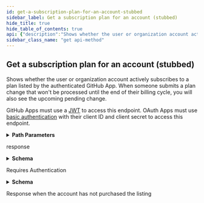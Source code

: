 ```yaml
---
id: get-a-subscription-plan-for-an-account-stubbed
sidebar_label: Get a subscription plan for an account (stubbed)
hide_title: true
hide_table_of_contents: true
api: {"description":"Shows whether the user or organization account actively subscribes to a plan listed by the authenticated GitHub App. When someone submits a plan change that won't be processed until the end of their billing cycle, you will also see the upcoming pending change.\n\nGitHub Apps must use a [JWT](https://docs.github.com/apps/building-github-apps/authenticating-with-github-apps/#authenticating-as-a-github-app) to access this endpoint. OAuth Apps must use [basic authentication](https://docs.github.com/rest/overview/other-authentication-methods#basic-authentication) with their client ID and client secret to access this endpoint.","externalDocs":{"description":"API method documentation","url":"https://docs.github.com/rest/reference/apps#get-a-subscription-plan-for-an-account-stubbed"},"operationId":"apps/get-subscription-plan-for-account-stubbed","parameters":[{"description":"account_id parameter","in":"path","name":"account_id","required":true,"schema":{"type":"integer"}}],"responses":{"200":{"content":{"application/json":{"examples":{"default":{"value":{"id":4,"login":"github","marketplace_pending_change":{"effective_date":"2017-11-11T00:00:00.000Z","id":77,"plan":{"accounts_url":"https://api.github.com/marketplace_listing/plans/1111/accounts","bullets":["Up to 10 private repositories","3 concurrent builds"],"description":"A professional-grade CI solution","has_free_trial":true,"id":1111,"monthly_price_in_cents":699,"name":"Startup","number":2,"price_model":"flat-rate","state":"published","unit_name":null,"url":"https://api.github.com/marketplace_listing/plans/1111","yearly_price_in_cents":7870},"unit_count":null},"marketplace_purchase":{"billing_cycle":"monthly","free_trial_ends_on":"2017-11-11T00:00:00.000Z","next_billing_date":"2017-11-11T00:00:00.000Z","on_free_trial":true,"plan":{"accounts_url":"https://api.github.com/marketplace_listing/plans/1313/accounts","bullets":["Up to 25 private repositories","11 concurrent builds"],"description":"A professional-grade CI solution","has_free_trial":true,"id":1313,"monthly_price_in_cents":1099,"name":"Pro","number":3,"price_model":"flat-rate","state":"published","unit_name":null,"url":"https://api.github.com/marketplace_listing/plans/1313","yearly_price_in_cents":11870},"unit_count":null,"updated_at":"2017-11-02T01:12:12.000Z"},"organization_billing_email":"billing@github.com","type":"Organization","url":"https://api.github.com/orgs/github"}}},"schema":{"description":"Marketplace Purchase","properties":{"id":{"type":"integer"},"login":{"type":"string"},"marketplace_pending_change":{"nullable":true,"properties":{"effective_date":{"type":"string"},"id":{"type":"integer"},"is_installed":{"type":"boolean"},"plan":{"description":"Marketplace Listing Plan","properties":{"accounts_url":{"example":"https://api.github.com/marketplace_listing/plans/1313/accounts","format":"uri","type":"string"},"bullets":{"example":["Up to 25 private repositories","11 concurrent builds"],"items":{"type":"string"},"type":"array"},"description":{"example":"A professional-grade CI solution","type":"string"},"has_free_trial":{"example":true,"type":"boolean"},"id":{"example":1313,"type":"integer"},"monthly_price_in_cents":{"example":1099,"type":"integer"},"name":{"example":"Pro","type":"string"},"number":{"example":3,"type":"integer"},"price_model":{"example":"flat-rate","type":"string"},"state":{"example":"published","type":"string"},"unit_name":{"nullable":true,"type":"string"},"url":{"example":"https://api.github.com/marketplace_listing/plans/1313","format":"uri","type":"string"},"yearly_price_in_cents":{"example":11870,"type":"integer"}},"required":["url","accounts_url","id","number","name","description","has_free_trial","price_model","unit_name","monthly_price_in_cents","state","yearly_price_in_cents","bullets"],"title":"Marketplace Listing Plan","type":"object"},"unit_count":{"nullable":true,"type":"integer"}},"type":"object"},"marketplace_purchase":{"properties":{"billing_cycle":{"type":"string"},"free_trial_ends_on":{"nullable":true,"type":"string"},"is_installed":{"type":"boolean"},"next_billing_date":{"nullable":true,"type":"string"},"on_free_trial":{"type":"boolean"},"plan":{"description":"Marketplace Listing Plan","properties":{"accounts_url":{"example":"https://api.github.com/marketplace_listing/plans/1313/accounts","format":"uri","type":"string"},"bullets":{"example":["Up to 25 private repositories","11 concurrent builds"],"items":{"type":"string"},"type":"array"},"description":{"example":"A professional-grade CI solution","type":"string"},"has_free_trial":{"example":true,"type":"boolean"},"id":{"example":1313,"type":"integer"},"monthly_price_in_cents":{"example":1099,"type":"integer"},"name":{"example":"Pro","type":"string"},"number":{"example":3,"type":"integer"},"price_model":{"example":"flat-rate","type":"string"},"state":{"example":"published","type":"string"},"unit_name":{"nullable":true,"type":"string"},"url":{"example":"https://api.github.com/marketplace_listing/plans/1313","format":"uri","type":"string"},"yearly_price_in_cents":{"example":11870,"type":"integer"}},"required":["url","accounts_url","id","number","name","description","has_free_trial","price_model","unit_name","monthly_price_in_cents","state","yearly_price_in_cents","bullets"],"title":"Marketplace Listing Plan","type":"object"},"unit_count":{"nullable":true,"type":"integer"},"updated_at":{"type":"string"}},"type":"object"},"organization_billing_email":{"type":"string"},"type":{"type":"string"},"url":{"type":"string"}},"required":["url","id","type","login","marketplace_purchase"],"title":"Marketplace Purchase","type":"object"}}},"description":"response"},"401":{"content":{"application/json":{"schema":{"description":"Basic Error","properties":{"documentation_url":{"type":"string"},"message":{"type":"string"}},"title":"Basic Error","type":"object"}}},"description":"Requires Authentication"},"404":{"description":"Response when the account has not purchased the listing"}},"tags":["apps"],"x-github":{"category":"apps","enabledForGitHubApps":false,"githubCloudOnly":false,"previews":[],"subcategory":"marketplace"},"method":"get","path":"/marketplace_listing/stubbed/accounts/{account_id}","servers":[{"url":"https://api.github.com"}],"info":{"contact":{"name":"Support","url":"https://support.github.com/contact"},"description":"GitHub's v3 REST API.","license":{"name":"MIT","url":"https://spdx.org/licenses/MIT"},"termsOfService":"https://docs.github.com/articles/github-terms-of-service","title":"GitHub v3 REST API","version":"1.1.4","x-apisguru-categories":["collaboration","developer_tools"],"x-logo":{"url":"https://twitter.com/github/profile_image?size=original"},"x-origin":[{"format":"openapi","url":"https://raw.githubusercontent.com/github/rest-api-description/main/descriptions/api.github.com/api.github.com.json","version":"3.0"}],"x-providerName":"github.com"},"postman":{"name":"Get a subscription plan for an account (stubbed)","description":{"content":"Shows whether the user or organization account actively subscribes to a plan listed by the authenticated GitHub App. When someone submits a plan change that won't be processed until the end of their billing cycle, you will also see the upcoming pending change.\n\nGitHub Apps must use a [JWT](https://docs.github.com/apps/building-github-apps/authenticating-with-github-apps/#authenticating-as-a-github-app) to access this endpoint. OAuth Apps must use [basic authentication](https://docs.github.com/rest/overview/other-authentication-methods#basic-authentication) with their client ID and client secret to access this endpoint.","type":"text/plain"},"url":{"path":["marketplace_listing","stubbed","accounts",":account_id"],"host":["{{baseUrl}}"],"query":[],"variable":[{"disabled":false,"description":{"content":"(Required) account_id parameter","type":"text/plain"},"type":"any","value":"","key":"account_id"}]},"header":[{"key":"Accept","value":"application/json"}],"method":"GET"}}
sidebar_class_name: "get api-method"
---
```



## Get a subscription plan for an account (stubbed)



Shows whether the user or organization account actively subscribes to a plan listed by the authenticated GitHub App. When someone submits a plan change that won&#39;t be processed until the end of their billing cycle, you will also see the upcoming pending change.

GitHub Apps must use a [JWT](https://docs.github.com/apps/building-github-apps/authenticating-with-github-apps/#authenticating-as-a-github-app) to access this endpoint. OAuth Apps must use [basic authentication](https://docs.github.com/rest/overview/other-authentication-methods#basic-authentication) with their client ID and client secret to access this endpoint.

<details style={{"marginBottom":"1rem"}}><summary style={{}}><strong>Path Parameters</strong></summary><div><ul><ParamsItem className={"paramsItem"} param={{"description":"account_id parameter","in":"path","name":"account_id","required":true,"schema":{"type":"integer"}}}></ParamsItem></ul></div></details><div><ApiTabs><TabItem label={"200"} value={"200"}><div>

response

</div><div><details style={{}}><summary style={{"textAlign":"left"}}><strong>Schema</strong></summary><div style={{"textAlign":"left","marginLeft":"1rem"}}></div><ul style={{"marginLeft":"1rem"}}><SchemaItem collapsible={false} name={"id"} required={true} schemaDescription={undefined} schemaName={"integer"} qualifierMessage={undefined}></SchemaItem><SchemaItem collapsible={false} name={"login"} required={true} schemaDescription={undefined} schemaName={"string"} qualifierMessage={undefined}></SchemaItem><SchemaItem collapsible={true} className={"schemaItem"}><details style={{}}><summary style={{}}><strong>marketplace_pending_change</strong><span style={{"opacity":"0.6"}}> object</span></summary><div style={{"marginLeft":"1rem"}}><ul><SchemaItem collapsible={false} name={"effective_date"} required={false} schemaDescription={undefined} schemaName={"string"} qualifierMessage={undefined}></SchemaItem><SchemaItem collapsible={false} name={"id"} required={false} schemaDescription={undefined} schemaName={"integer"} qualifierMessage={undefined}></SchemaItem><SchemaItem collapsible={false} name={"is_installed"} required={false} schemaDescription={undefined} schemaName={"boolean"} qualifierMessage={undefined}></SchemaItem><SchemaItem collapsible={true} className={"schemaItem"}><details style={{}}><summary style={{}}><strong>plan</strong><span style={{"opacity":"0.6"}}> object</span></summary><div style={{"marginLeft":"1rem"}}><div style={{"marginTop":".5rem","marginBottom":".5rem"}}>

Marketplace Listing Plan

</div><ul><SchemaItem collapsible={false} name={"accounts_url"} required={true} schemaDescription={undefined} schemaName={"uri"} qualifierMessage={undefined}></SchemaItem><SchemaItem collapsible={false} name={"bullets"} required={true} schemaDescription={undefined} schemaName={"string[]"} qualifierMessage={undefined}></SchemaItem><SchemaItem collapsible={false} name={"description"} required={true} schemaDescription={undefined} schemaName={"string"} qualifierMessage={undefined}></SchemaItem><SchemaItem collapsible={false} name={"has_free_trial"} required={true} schemaDescription={undefined} schemaName={"boolean"} qualifierMessage={undefined}></SchemaItem><SchemaItem collapsible={false} name={"id"} required={true} schemaDescription={undefined} schemaName={"integer"} qualifierMessage={undefined}></SchemaItem><SchemaItem collapsible={false} name={"monthly_price_in_cents"} required={true} schemaDescription={undefined} schemaName={"integer"} qualifierMessage={undefined}></SchemaItem><SchemaItem collapsible={false} name={"name"} required={true} schemaDescription={undefined} schemaName={"string"} qualifierMessage={undefined}></SchemaItem><SchemaItem collapsible={false} name={"number"} required={true} schemaDescription={undefined} schemaName={"integer"} qualifierMessage={undefined}></SchemaItem><SchemaItem collapsible={false} name={"price_model"} required={true} schemaDescription={undefined} schemaName={"string"} qualifierMessage={undefined}></SchemaItem><SchemaItem collapsible={false} name={"state"} required={true} schemaDescription={undefined} schemaName={"string"} qualifierMessage={undefined}></SchemaItem><SchemaItem collapsible={false} name={"unit_name"} required={true} schemaDescription={undefined} schemaName={"string"} qualifierMessage={undefined}></SchemaItem><SchemaItem collapsible={false} name={"url"} required={true} schemaDescription={undefined} schemaName={"uri"} qualifierMessage={undefined}></SchemaItem><SchemaItem collapsible={false} name={"yearly_price_in_cents"} required={true} schemaDescription={undefined} schemaName={"integer"} qualifierMessage={undefined}></SchemaItem></ul></div></details></SchemaItem><SchemaItem collapsible={false} name={"unit_count"} required={false} schemaDescription={undefined} schemaName={"integer"} qualifierMessage={undefined}></SchemaItem></ul></div></details></SchemaItem><SchemaItem collapsible={true} className={"schemaItem"}><details style={{}}><summary style={{}}><strong>marketplace_purchase</strong><span style={{"opacity":"0.6"}}> object</span><strong style={{"fontSize":"var(--ifm-code-font-size)","color":"var(--openapi-required)"}}> required</strong></summary><div style={{"marginLeft":"1rem"}}><ul><SchemaItem collapsible={false} name={"billing_cycle"} required={false} schemaDescription={undefined} schemaName={"string"} qualifierMessage={undefined}></SchemaItem><SchemaItem collapsible={false} name={"free_trial_ends_on"} required={false} schemaDescription={undefined} schemaName={"string"} qualifierMessage={undefined}></SchemaItem><SchemaItem collapsible={false} name={"is_installed"} required={false} schemaDescription={undefined} schemaName={"boolean"} qualifierMessage={undefined}></SchemaItem><SchemaItem collapsible={false} name={"next_billing_date"} required={false} schemaDescription={undefined} schemaName={"string"} qualifierMessage={undefined}></SchemaItem><SchemaItem collapsible={false} name={"on_free_trial"} required={false} schemaDescription={undefined} schemaName={"boolean"} qualifierMessage={undefined}></SchemaItem><SchemaItem collapsible={true} className={"schemaItem"}><details style={{}}><summary style={{}}><strong>plan</strong><span style={{"opacity":"0.6"}}> object</span></summary><div style={{"marginLeft":"1rem"}}><div style={{"marginTop":".5rem","marginBottom":".5rem"}}>

Marketplace Listing Plan

</div><ul><SchemaItem collapsible={false} name={"accounts_url"} required={true} schemaDescription={undefined} schemaName={"uri"} qualifierMessage={undefined}></SchemaItem><SchemaItem collapsible={false} name={"bullets"} required={true} schemaDescription={undefined} schemaName={"string[]"} qualifierMessage={undefined}></SchemaItem><SchemaItem collapsible={false} name={"description"} required={true} schemaDescription={undefined} schemaName={"string"} qualifierMessage={undefined}></SchemaItem><SchemaItem collapsible={false} name={"has_free_trial"} required={true} schemaDescription={undefined} schemaName={"boolean"} qualifierMessage={undefined}></SchemaItem><SchemaItem collapsible={false} name={"id"} required={true} schemaDescription={undefined} schemaName={"integer"} qualifierMessage={undefined}></SchemaItem><SchemaItem collapsible={false} name={"monthly_price_in_cents"} required={true} schemaDescription={undefined} schemaName={"integer"} qualifierMessage={undefined}></SchemaItem><SchemaItem collapsible={false} name={"name"} required={true} schemaDescription={undefined} schemaName={"string"} qualifierMessage={undefined}></SchemaItem><SchemaItem collapsible={false} name={"number"} required={true} schemaDescription={undefined} schemaName={"integer"} qualifierMessage={undefined}></SchemaItem><SchemaItem collapsible={false} name={"price_model"} required={true} schemaDescription={undefined} schemaName={"string"} qualifierMessage={undefined}></SchemaItem><SchemaItem collapsible={false} name={"state"} required={true} schemaDescription={undefined} schemaName={"string"} qualifierMessage={undefined}></SchemaItem><SchemaItem collapsible={false} name={"unit_name"} required={true} schemaDescription={undefined} schemaName={"string"} qualifierMessage={undefined}></SchemaItem><SchemaItem collapsible={false} name={"url"} required={true} schemaDescription={undefined} schemaName={"uri"} qualifierMessage={undefined}></SchemaItem><SchemaItem collapsible={false} name={"yearly_price_in_cents"} required={true} schemaDescription={undefined} schemaName={"integer"} qualifierMessage={undefined}></SchemaItem></ul></div></details></SchemaItem><SchemaItem collapsible={false} name={"unit_count"} required={false} schemaDescription={undefined} schemaName={"integer"} qualifierMessage={undefined}></SchemaItem><SchemaItem collapsible={false} name={"updated_at"} required={false} schemaDescription={undefined} schemaName={"string"} qualifierMessage={undefined}></SchemaItem></ul></div></details></SchemaItem><SchemaItem collapsible={false} name={"organization_billing_email"} required={false} schemaDescription={undefined} schemaName={"string"} qualifierMessage={undefined}></SchemaItem><SchemaItem collapsible={false} name={"type"} required={true} schemaDescription={undefined} schemaName={"string"} qualifierMessage={undefined}></SchemaItem><SchemaItem collapsible={false} name={"url"} required={true} schemaDescription={undefined} schemaName={"string"} qualifierMessage={undefined}></SchemaItem></ul></details></div></TabItem><TabItem label={"401"} value={"401"}><div>

Requires Authentication

</div><div><details style={{}}><summary style={{"textAlign":"left"}}><strong>Schema</strong></summary><div style={{"textAlign":"left","marginLeft":"1rem"}}></div><ul style={{"marginLeft":"1rem"}}><SchemaItem collapsible={false} name={"documentation_url"} required={false} schemaDescription={undefined} schemaName={"string"} qualifierMessage={undefined}></SchemaItem><SchemaItem collapsible={false} name={"message"} required={false} schemaDescription={undefined} schemaName={"string"} qualifierMessage={undefined}></SchemaItem></ul></details></div></TabItem><TabItem label={"404"} value={"404"}><div>

Response when the account has not purchased the listing

</div><div></div></TabItem></ApiTabs></div>
      